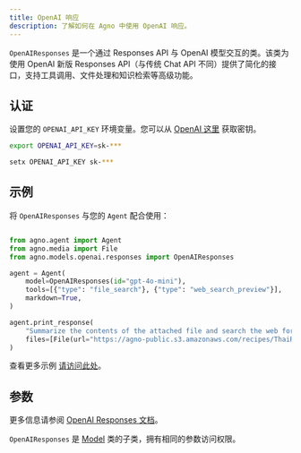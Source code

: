 ```yaml
---
title: OpenAI 响应
description: 了解如何在 Agno 中使用 OpenAI 响应。
---
```

`OpenAIResponses` 是一个通过 Responses API 与 OpenAI 模型交互的类。该类为使用 OpenAI 新版 Responses API（与传统 Chat API 不同）提供了简化的接口，支持工具调用、文件处理和知识检索等高级功能。

## 认证

设置您的 `OPENAI_API_KEY` 环境变量。您可以从 [OpenAI 这里](https://platform.openai.com/account/api-keys) 获取密钥。

<CodeGroup>

```bash Mac
export OPENAI_API_KEY=sk-***
```

```bash Windows
setx OPENAI_API_KEY sk-***
```

</CodeGroup>

## 示例

将 `OpenAIResponses` 与您的 `Agent` 配合使用：

<CodeGroup>

```python agent.py

from agno.agent import Agent
from agno.media import File
from agno.models.openai.responses import OpenAIResponses

agent = Agent(
    model=OpenAIResponses(id="gpt-4o-mini"),
    tools=[{"type": "file_search"}, {"type": "web_search_preview"}],
    markdown=True,
)

agent.print_response(
    "Summarize the contents of the attached file and search the web for more information.",
    files=[File(url="https://agno-public.s3.amazonaws.com/recipes/ThaiRecipes.pdf")],
)

```

</CodeGroup>

<Note> 查看更多示例 [请访问此处](../examples/models/openai/responses)。 </Note>

## 参数

更多信息请参阅 [OpenAI Responses 文档](https://platform.openai.com/docs/api-reference/responses)。

<Snippet file="model-openai-responses-params.mdx" />

`OpenAIResponses` 是 [Model](/reference/models/model) 类的子类，拥有相同的参数访问权限。